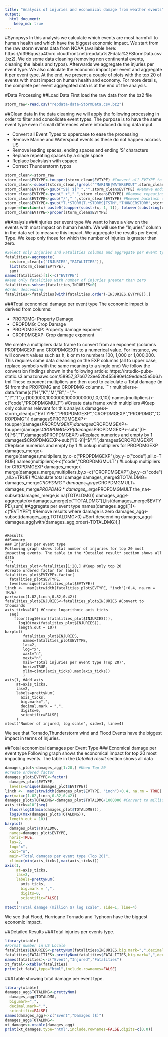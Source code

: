 ```yaml
---
title: "Analysis of injuries and economical damage from weather events"
output: 
  html_document:
    keep_md: true
---
```

#Synopsys
In this analysis we calculate which events are most harmfull to human health and which have the biggest economic impact. We start from the raw storm events data from NOAA (available here: https://d396qusza40orc.cloudfront.net/repdata%2Fdata%2FStormData.csv.bz2). We do some data cleaning (removing non continental events, cleaning the labels and typos). Afterwards we aggregate the injuries per event type. We also calculate the economic impact per event and aggregate it per event type.
At the end, we present a couple of plots with the top 20 of events with most impact on human health and economy. For more details, the complete per event aggregated data is at the end of the analysis.

#Data Processing
##Load Data
First load the raw data from the bz2 file
```r
storm_raw<-read.csv("repdata-data-StormData.csv.bz2")
```
##Clean data
In the data cleaning we will apply the following processing in order to filter and consolidate event types. The purpose is to have the same event type even if small differences where introduced during data input.

* Convert all Event Types to uppercase to ease the processing
* Remove Marine and Waterspout events as these do not happen accross US
* Remove leading spaces, ending spaces and ending 'S' characters
* Replace repeating spaces by a single space
* Replace backslash with espace
* Correct Thunderstorm typos

```r
storm_clean<-storm_raw
storm_clean$EVTYPE<-toupper(storm_clean$EVTYPE) #Convert all EVTYPE to upper case
storm_clean<-subset(storm_clean,!grepl("^MARINE|WATERSPOUT",storm_clean$EVTYPE)) #Remove Marine type events as analysis is only for accross US
storm_clean$EVTYPE<-gsub("S$| $|^ ","",storm_clean$EVTYPE) #Remove ending S, leading and ending spaces
storm_clean$EVTYPE<-gsub(" +"," ",storm_clean$EVTYPE) #Remove repeating spaces
storm_clean$EVTYPE<-gsub("/"," ",storm_clean$EVTYPE) #Remove backlash (some items have, other have spaces)
storm_clean$EVTYPE<-gsub("T.*STORM|T.*STORMS|TSTM","THUNDERSTORM",storm_clean$EVTYPE) #Correct many types with Thunderstorm
proper=function(x) paste0(toupper(substr(x, 1, 1)), tolower(substring(x, 2)))
storm_clean$EVTYPE<-proper(storm_clean$EVTYPE)
```

##Analysis
###Injuries per event type
We want to have a view on the events with most impact on human health. We will use the "Injuries" column in the data set to measure this impact. We aggregate the results per Event Type. We keep only those for which the number of injuries is greater than zero.
```r
#Select only Injuries and Fatalities columns and aggregate per event type
fatalities<-aggregate(
  x=storm_clean[c("INJURIES","FATALITIES")],
  list(storm_clean$EVTYPE),
  sum)
names(fatalities)[1]<-c("EVTYPE")
#Keep only fatalities with number of injuries greater than zero
fatalities<-subset(fatalities,INJURIES>0)
#Order descending
fatalities<-fatalities[with(fatalities,order(-INJURIES,EVTYPE)),]
```

###Total economical damage per event type
The economic impact is derived from columns:

* PROPDMG: Property Damage
* CROPDMG: Crop Damage
* PROPDMGEXP: Property damage exponent
* CROPDMGEXP: Crop damage exponent

We create a multipliers data frame to convert from an exponent (columns PROPDMGEXP and CROPDMGEXP) to a numerical value. For instance, we will convert values such as h, k or m to numbers 100, 1,000 or 1,000,000. This requires some data cleansing on the EXP columns (all to upper case, replace symbols with the same meaning to a single one)
We follow the conversion findings shown in the following article:
 https://rstudio-pubs-static.s3.amazonaws.com/58957_37b6723ee52b455990e149edde45e5b6.html
These exponent multipliers are then used to calculate a Total damage (in $) from the PROPDMG and CROPDMG columns.
```r
multipliers<-data.frame(c("H","K","M","B","+","-","?","1"),c(100,1000,1000000,1000000000,1,0,0,10))
names(multipliers)<-c("code","PROPDMGMULT") #Create data frame xwith multipliers
#Keep only columns relevant for this analysis
damages<-storm_clean[c("EVTYPE","PROPDMGEXP","CROPDMGEXP","PROPDMG","CROPDMG")]
damages$PROPDMGEXP<-toupper(damages$PROPDMGEXP)
damages$CROPDMGEXP<-toupper(damages$CROPDMGEXP)
damages$PROPDMGEXP<-sub("[0-9]|^$","1",damages$PROPDMGEXP) #Replace numerics and empty by 1
damages$CROPDMGEXP<-sub("[0-9]|^$","1",damages$CROPDMGEXP) #Replace numerics and empty by 1
 #Lookup multipliers for PROPDMGEXP
damages_merge<-merge(damages,multipliers,by.x=c("PROPDMGEXP"),by.y=c("code"),all.x=TRUE)
names(multipliers)<-c("code","CROPDMGMULT")
#Lookup multipliers for CROPDMGEXP
damages_merge<-merge(damages_merge,multipliers,by.x=c("CROPDMGEXP"),by.y=c("code"),all.x=TRUE)
#Calculate total damage
damages_merge$TOTALDMG=
	damages_merge$CROPDMG*damages_merge$CROPDMGMULT+
	damages_merge$PROPDMG*damages_merge$PROPDMGMULT
 the_na<-subset(damages_merge,is.na(TOTALDMG))
damages_agg<-aggregate(x=damages_merge[c("TOTALDMG")],list(damages_merge$EVTYPE),sum)
#Aggregate per event type
names(damages_agg)[1]<-c("EVTYPE")
#Remove results where damage is zero
damages_agg<-subset(damages_agg,TOTALDMG>0)
#Sort descending
damages_agg<-damages_agg[with(damages_agg,order(-TOTALDMG)),]
```

#Results
##Summary
### Injuries per event type
Following graph shows total number of injuries for top 20 most impacting events. The table in the *Detailed result* section shows all data
```r
fatalities_plot<-fatalities[1:20,] #Keep only top 20
#Create ordered factor for labels
fatalities_plot$EVTYPE<-factor(
  fatalities_plot$EVTYPE,
  levels=unique(fatalities_plot$EVTYPE))
linch <-  max(strwidth(fatalities_plot$EVTYPE, "inch")+0.4, na.rm = TRUE)
par(mai=c(1.02,linch,0.82,0.42))
fatalities_plot$INJURIES<-fatalities_plot$INJURIES #Convert to thousands
axis_ticks=10^( #Create logarithmic axis ticks
  seq(
    floor(log10(min(fatalities_plot$INJURIES))), 
      log10(max(fatalities_plot$INJURIES)),
      length.out = 10))
barplot(
        fatalities_plot$INJURIES,
        names=fatalities_plot$EVTYPE,
        las=2,
        log="x",
        xaxt="n",
        xaxt="n",
        main="Total injuries per event type (Top 20)",
        horiz=TRUE,
        xlim=c(min(axis_ticks),max(axis_ticks))
        )
axis(1, #Add axis
     at=axis_ticks,
     las=2,
     labels=prettyNum(
       axis_ticks,
       big.mark=",",
       decimal.mark = ".",
       digits=0,
       scientific=FALSE)
     )
mtext("Number of injured, log scale", side=1, line=4)
```

We see that Tornado,Thunderstorm wind and Flood Events have the biggest impact in terms of Injuries.

##Total economical damages per Event Type
### Ecnomical damage per event type
Following graph shows the economical impact for top 20 most impacting events. The table in the *Detailed result* section shows all data
```r
damages_plot<-damages_agg[1:20,] #Keep Top 20
#Create ordered factor
damages_plot$EVTYPE<-factor(
  damages_plot$EVTYPE,
  levels=unique(damages_plot$EVTYPE))
linch <-  max(strwidth(damages_plot$EVTYPE, "inch")+0.4, na.rm = TRUE)
par(mai=c(1.02,linch,0.82,0.42))
damages_plot$TOTALDMG<-damages_plot$TOTALDMG/1000000 #Convert to millions
axis_ticks=10^(seq(
  floor(log10(min(damages_plot$TOTALDMG))), 
  log10(max(damages_plot$TOTALDMG)), 
  length.out = 10))
barplot(
  damages_plot$TOTALDMG,
  names=damages_plot$EVTYPE,
  horiz=TRUE,
  las=2,
  log="x",
  xaxt="n",
  main="Total damages per event type (Top 20)",
  xlim=c(min(axis_ticks),max(axis_ticks)))
axis(1,
     at=axis_ticks,
     las=2,
     labels=prettyNum(
       axis_ticks,
       big.mark = ",",
       digits=0,
       scientific=FALSE)
     )
mtext("Total damage (million $) log scale", side=1, line=4)
```

We see that Flood, Hurricane Tornado and Typhoon have the biggest economic impact.

##Detailed Results
###Total injuries per events type.
```r
library(xtable)
#Format number in US Locale
fatalities$INJURIES<-prettyNum(fatalities$INJURIES,big.mark=",",decimal.mark=".")
fatalities$FATALITIES<-prettyNum(fatalities$FATALITIES,big.mark=",",decimal.mark=".")
names(fatalities)<-c("Event","Injured","Fatalities")
xt_fatal<-xtable(fatalities)
print(xt_fatal,type="html",include.rownames=FALSE)
```

###Table showing total damage per event type.
```r
library(xtable)
damages_agg$TOTALDMG<-prettyNum(
  damages_agg$TOTALDMG,
  big.mark=",",
  decimal.mark=".",
  scientific=FALSE)
names(damages_agg)<-c("Event","Damages ($)")
damages_agg$TOTALDMG<-
xt_damages<-xtable(damages_agg)
print(xt_damages,type="html",include.rownames=FALSE,digits=c(0,0))
```